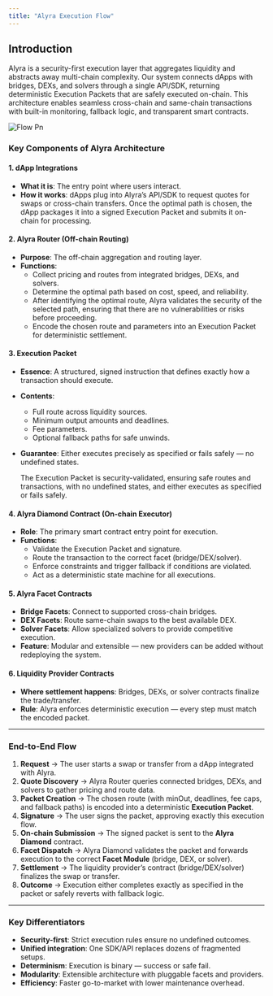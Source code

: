 ```yaml
---
title: "Alyra Execution Flow"
---
```


## Introduction

Alyra is a security-first execution layer that aggregates liquidity and abstracts away multi-chain complexity. Our system connects dApps with bridges, DEXs, and solvers through a single API/SDK, returning deterministic Execution Packets that are safely executed on-chain. This architecture enables seamless cross-chain and same-chain transactions with built-in monitoring, fallback logic, and transparent smart contracts.

![Flow Pn](/images/flow.png)

### Key Components of Alyra Architecture

#### 1. dApp Integrations

- **What it is**: The entry point where users interact.
- **How it works**: dApps plug into Alyra’s API/SDK to request quotes for swaps or cross-chain transfers. Once the optimal path is chosen, the dApp packages it into a signed Execution Packet and submits it on-chain for processing.

#### 2. Alyra Router (Off-chain Routing)

- **Purpose**: The off-chain aggregation and routing layer.
- **Functions**:
  - Collect pricing and routes from integrated bridges, DEXs, and solvers.
  - Determine the optimal path based on cost, speed, and reliability.
  - After identifying the optimal route, Alyra validates the security of the selected path, ensuring that there are no vulnerabilities or risks before proceeding.
  - Encode the chosen route and parameters into an Execution Packet for deterministic settlement.

#### 3. Execution Packet

- **Essence**: A structured, signed instruction that defines exactly how a transaction should execute.
- **Contents**:
  - Full route across liquidity sources.
  - Minimum output amounts and deadlines.
  - Fee parameters.
  - Optional fallback paths for safe unwinds.
- **Guarantee**: Either executes precisely as specified or fails safely — no undefined states.

  The Execution Packet is security-validated, ensuring safe routes and transactions, with no undefined states, and either executes as specified or fails safely.

#### 4. Alyra Diamond Contract (On-chain Executor)

- **Role**: The primary smart contract entry point for execution.
- **Functions**:
  - Validate the Execution Packet and signature.
  - Route the transaction to the correct facet (bridge/DEX/solver).
  - Enforce constraints and trigger fallback if conditions are violated.
  - Act as a deterministic state machine for all executions.

#### 5. Alyra Facet Contracts

- **Bridge Facets**: Connect to supported cross-chain bridges.
- **DEX Facets**: Route same-chain swaps to the best available DEX.
- **Solver Facets**: Allow specialized solvers to provide competitive execution.
- **Feature**: Modular and extensible — new providers can be added without redeploying the system.

#### 6. Liquidity Provider Contracts

- **Where settlement happens**: Bridges, DEXs, or solver contracts finalize the trade/transfer.
- **Rule**: Alyra enforces deterministic execution — every step must match the encoded packet.

---

### End-to-End Flow

1. **Request** → The user starts a swap or transfer from a dApp integrated with Alyra.
2. **Quote Discovery** → Alyra Router queries connected bridges, DEXs, and solvers to gather pricing and route data.
3. **Packet Creation** → The chosen route (with minOut, deadlines, fee caps, and fallback paths) is encoded into a deterministic **Execution Packet**.
4. **Signature** → The user signs the packet, approving exactly this execution flow.
5. **On-chain Submission** → The signed packet is sent to the **Alyra Diamond** contract.
6. **Facet Dispatch** → Alyra Diamond validates the packet and forwards execution to the correct **Facet Module** (bridge, DEX, or solver).
7. **Settlement** → The liquidity provider’s contract (bridge/DEX/solver) finalizes the swap or transfer.
8. **Outcome** → Execution either completes exactly as specified in the packet or safely reverts with fallback logic.

---

### Key Differentiators

- **Security-first**: Strict execution rules ensure no undefined outcomes.
- **Unified integration**: One SDK/API replaces dozens of fragmented setups.
- **Determinism**: Execution is binary — success or safe fail.
- **Modularity**: Extensible architecture with pluggable facets and providers.
- **Efficiency**: Faster go-to-market with lower maintenance overhead.